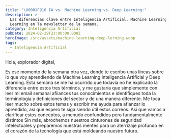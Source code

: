 ```yaml
---
title: "\U0001F916 IA vs. Machine Learning vs. Deep Learning:"
description: >-
  Las diferencias clave entre Inteligencia Artificial, Machine Learning y Deep
  Learning en la newsletter de la semana.
category: Inteligencia Artificial
pubDate: 2024-02-29T23:00:00.000Z
heroImage: /src/assets/machine-learning-deep-lerning.webp
tags:
  - Inteligencia Artificial
---
```


Hola, explorador digital,

Es ese momento de la semana otra vez, donde te escribo unas líneas sobre lo que voy aprendiendo de Machine Learning Inteligencia Artificial y Deep Learning. Esta semana se me ha ocurrido que  todavía no he explicado la diferencia entre estos tres términos, y me gustaría que simplemente con leer mi email semanal afiiances tus conocimientos e identifiques toda la terminología y definiciones del sector y de una manera diferente. Me toca leer mucho sobre estos temas y escribir me ayuda para afianzar lo aprendido, así que espero te siga siendo útil estos correos. Así que vamos a clarificar estos conceptos, a menudo confundidos pero fundamentalmente distintos Sin más, abrochemos nuestros cinturones de seguridad intelectuales y preparemos nuestras mentes para un aterrizaje profundo en el corazón de la tecnología que está moldeando nuestro futuro.
